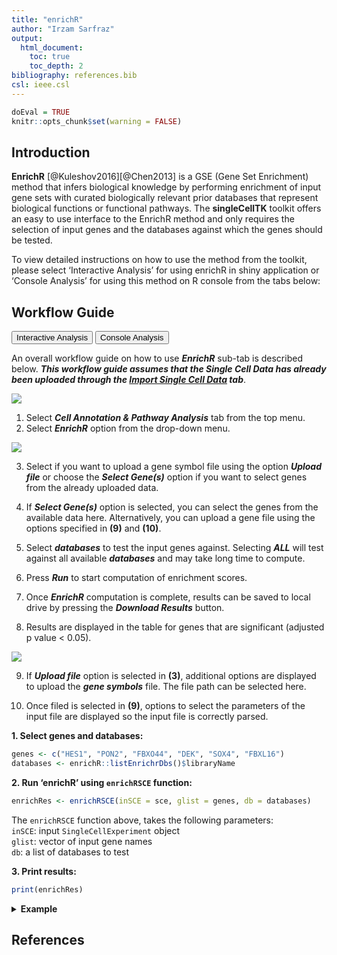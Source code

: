```yaml
---
title: "enrichR"
author: "Irzam Sarfraz"
output:
  html_document:
    toc: true
    toc_depth: 2
bibliography: references.bib
csl: ieee.csl
---
```

```r
doEval = TRUE
knitr::opts_chunk$set(warning = FALSE)
```
## Introduction
**EnrichR** [@Kuleshov2016][@Chen2013] is a GSE (Gene Set Enrichment) method that infers biological knowledge by performing enrichment of input gene sets with curated biologically relevant prior databases that represent biological functions or functional pathways. The **singleCellTK** toolkit offers an easy to use interface to the EnrichR method and only requires the selection of input genes and the databases against which the genes should be tested. <br>

To view detailed instructions on how to use the method from the toolkit, please select 'Interactive Analysis' for using enrichR in shiny application or 'Console Analysis' for using this method on R console from the tabs below:

````{=html}
<head>
<meta name="viewport" content="width=device-width, initial-scale=1">
</head>
<body>
````


## Workflow Guide

````{=html}
<div class="tab">
  <button class="tablinks" onclick="openTab(event, 'interactive')" id="ia-button">Interactive Analysis</button>
  <button class="tablinks" onclick="openTab(event, 'console')" id="console-button">Console Analysis</button>
</div>

<div id="interactive" class="tabcontent">
````

An overall workflow guide on how to use ***EnrichR*** sub-tab is described below. ***This workflow guide assumes that the Single Cell Data has already been uploaded through the [Import Single Cell Data](import_data.html) tab***. <br>

![](ui_screenshots/pathway_analysis/enrichR_1.png)

1. Select ***Cell Annotation & Pathway Analysis*** tab from the top menu. <br>
2. Select ***EnrichR*** option from the drop-down menu. <br>

![](ui_screenshots/pathway_analysis/enrichR_2.png)

3. Select if you want to upload a gene symbol file using the option ***Upload file*** or choose the ***Select Gene(s)*** option if you want to select genes from the already uploaded data. <br>

4. If ***Select Gene(s)*** option is selected, you can select the genes from the available data here. Alternatively, you can upload a gene file using the options specified in **(9)** and **(10)**. <br>

5. Select ***databases*** to test the input genes against. Selecting ***ALL*** will test against all available ***databases*** and may take long time to compute. <br>

6. Press ***Run*** to start computation of enrichment scores. <br>

7. Once ***EnrichR*** computation is complete, results can be saved to local drive by pressing the ***Download Results*** button. <br>

8. Results are displayed in the table for genes that are significant (adjusted p value < 0.05). <br>

![](ui_screenshots/pathway_analysis/enrichR_3.png)

9. If ***Upload file*** option is selected in **(3)**, additional options are displayed to upload the ***gene symbols*** file. The file path can be selected here. <br>

10. Once filed is selected in **(9)**, options to select the parameters of the input file are displayed so the input file is correctly parsed.


````{=html}
</div>
<div id="console" class="tabcontent">
````

**1. Select genes and databases:**
```r
genes <- c("HES1", "PON2", "FBXO44", "DEK", "SOX4", "FBXL16")
databases <- enrichR::listEnrichrDbs()$libraryName
```

**2. Run 'enrichR' using `enrichRSCE` function:**

```r
enrichRes <- enrichRSCE(inSCE = sce, glist = genes, db = databases)
```

The `enrichRSCE` function above, takes the following parameters: <br>
`inSCE`: input `SingleCellExperiment` object <br>
`glist`: vector of input gene names <br>
`db`: a list of databases to test <br>

**3. Print results:**
```r
print(enrichRes)
```


````{=html}
<details>
  <summary><b>Example</b></summary>
````  
  
```r
  # Load singleCellTK & pbmc3k example data
  library(singleCellTK)
  sce <- importExampleData(dataset = "pbmc3k")
  # Select genes
  genes <- c("HES1", "PON2", "FBXO44", "DEK", "SOX4", "FBXL16")
  # Fetch databases
  databases <- enrichR::listEnrichrDbs()$libraryName
  # Run enrichR
  enrichRes <- enrichRSCE(inSCE = sce, glist = genes, db = databases)
```

```r
  # Print the first five results
  print(enrichRes[1:5, ])
```

````{=html}
</details> 
      </div>
<script>
document.getElementById("ia-button").click();
</script>
</body>
````

## References
